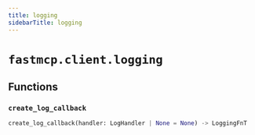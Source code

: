 ```yaml
---
title: logging
sidebarTitle: logging
---
```


# `fastmcp.client.logging`

## Functions

### `create_log_callback` <sup><a href="https://github.com/jlowin/fastmcp/blob/main/src/fastmcp/client/logging.py#L20"><Icon icon="github" size="14" /></a></sup>

```python
create_log_callback(handler: LogHandler | None = None) -> LoggingFnT
```

